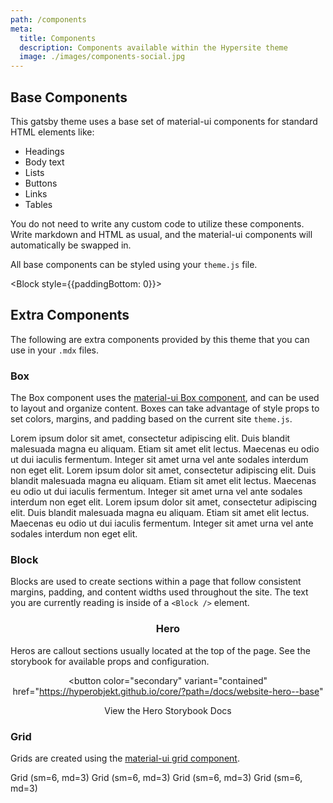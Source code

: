 ```yaml
---
path: /components
meta:
  title: Components
  description: Components available within the Hypersite theme
  image: ./images/components-social.jpg
---
```


<Block bgcolor="grey.100">

## Base Components

This gatsby theme uses a base set of material-ui components for standard HTML elements like:

- Headings
- Body text
- Lists
- Buttons
- Links
- Tables

You do not need to write any custom code to utilize these components. Write markdown and HTML as usual, and the material-ui components will automatically be swapped in.

All base components can be styled using your `theme.js` file.

</Block>

<Block style={{paddingBottom: 0}}>

## Extra Components

The following are extra components provided by this theme that you can use in your `.mdx` files.

</Block>

<Block>

### Box

The Box component uses the [material-ui Box component](https://material-ui.com/components/box/), and can be used to layout and organize content. Boxes can take advantage of style props to set colors, margins, and padding based on the current site `theme.js`.

<Box display="flex">
  <Box
    bgcolor="primary.main"
    color="primary.contrastText"
    p={3}
    mr={3}
    maxWidth={320}
  >
    Lorem ipsum dolor sit amet, consectetur adipiscing elit. Duis blandit
    malesuada magna eu aliquam. Etiam sit amet elit lectus. Maecenas eu odio ut
    dui iaculis fermentum. Integer sit amet urna vel ante sodales interdum non
    eget elit.
  </Box>
  <Box
    bgcolor="secondary.main"
    color="secondary.contrastText"
    p={3}
    mr={3}
    maxWidth={320}
  >
    Lorem ipsum dolor sit amet, consectetur adipiscing elit. Duis blandit
    malesuada magna eu aliquam. Etiam sit amet elit lectus. Maecenas eu odio ut
    dui iaculis fermentum. Integer sit amet urna vel ante sodales interdum non
    eget elit.
  </Box>
  <Box bgcolor="grey.200" color="grey.700" p={3} maxWidth={320}>
    Lorem ipsum dolor sit amet, consectetur adipiscing elit. Duis blandit
    malesuada magna eu aliquam. Etiam sit amet elit lectus. Maecenas eu odio ut
    dui iaculis fermentum. Integer sit amet urna vel ante sodales interdum non
    eget elit.
  </Box>
</Box>

</Block>

<Block bgcolor="grey.100">

### Block

Blocks are used to create sections within a page that follow consistent margins, padding, and content widths used throughout the site. The text you are currently reading is inside of a `<Block />` element.

</Block>

<Hero bgcolor="primary.dark" align="center">

### Hero

<Box maxWidth={520} fontsize={18} mb={3}>
  Heros are callout sections usually located at the top of the page. See the
  storybook for available props and configuration.
</Box>

<button
  color="secondary"
  variant="contained"
  href="https://hyperobjekt.github.io/core/?path=/docs/website-hero--base"
>
  View the Hero Storybook Docs
</button>

</Hero>

<Block bgcolor="grey.100">

### Grid

Grids are created using the [material-ui grid component](https://material-ui.com/components/grid/).

<Grid container spacing={3}>
  <Grid xs={12} sm={6} md={3} item>
    <Box p={3} bgcolor="grey.200">
      Grid (sm=6, md=3)
    </Box>
  </Grid>
  <Grid xs={12} sm={6} md={3} item>
    <Box p={3} bgcolor="grey.200">
      Grid (sm=6, md=3)
    </Box>
  </Grid>
  <Grid xs={12} sm={6} md={3} item>
    <Box p={3} bgcolor="grey.200">
      Grid (sm=6, md=3)
    </Box>
  </Grid>
  <Grid xs={12} sm={6} md={3} item>
    <Box p={3} bgcolor="grey.200">
      Grid (sm=6, md=3)
    </Box>
  </Grid>
</Grid>

</Block>
